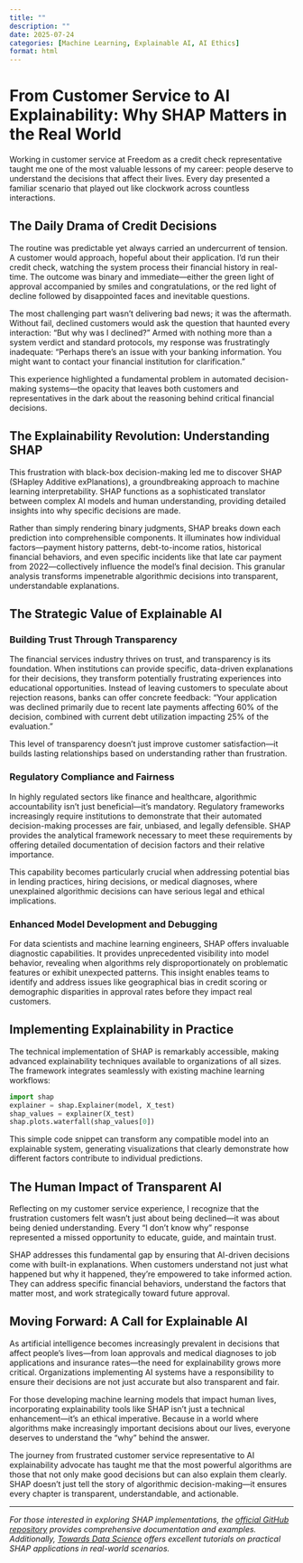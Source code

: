 ```yaml
---
title: ""
description: ""
date: 2025-07-24
categories: [Machine Learning, Explainable AI, AI Ethics]
format: html
---
```


# From Customer Service to AI Explainability: Why SHAP Matters in the Real World

Working in customer service at Freedom as a credit check representative taught me one of the most valuable lessons of my career: people deserve to understand the decisions that affect their lives. Every day presented a familiar scenario that played out like clockwork across countless interactions.

## The Daily Drama of Credit Decisions

The routine was predictable yet always carried an undercurrent of tension. A customer would approach, hopeful about their application. I'd run their credit check, watching the system process their financial history in real-time. The outcome was binary and immediate—either the green light of approval accompanied by smiles and congratulations, or the red light of decline followed by disappointed faces and inevitable questions.

The most challenging part wasn't delivering bad news; it was the aftermath. Without fail, declined customers would ask the question that haunted every interaction: "But why was I declined?" Armed with nothing more than a system verdict and standard protocols, my response was frustratingly inadequate: "Perhaps there's an issue with your banking information. You might want to contact your financial institution for clarification."

This experience highlighted a fundamental problem in automated decision-making systems—the opacity that leaves both customers and representatives in the dark about the reasoning behind critical financial decisions.

## The Explainability Revolution: Understanding SHAP

This frustration with black-box decision-making led me to discover SHAP (SHapley Additive exPlanations), a groundbreaking approach to machine learning interpretability. SHAP functions as a sophisticated translator between complex AI models and human understanding, providing detailed insights into why specific decisions are made.

Rather than simply rendering binary judgments, SHAP breaks down each prediction into comprehensible components. It illuminates how individual factors—payment history patterns, debt-to-income ratios, historical financial behaviors, and even specific incidents like that late car payment from 2022—collectively influence the model's final decision. This granular analysis transforms impenetrable algorithmic decisions into transparent, understandable explanations.

## The Strategic Value of Explainable AI

### Building Trust Through Transparency

The financial services industry thrives on trust, and transparency is its foundation. When institutions can provide specific, data-driven explanations for their decisions, they transform potentially frustrating experiences into educational opportunities. Instead of leaving customers to speculate about rejection reasons, banks can offer concrete feedback: "Your application was declined primarily due to recent late payments affecting 60% of the decision, combined with current debt utilization impacting 25% of the evaluation."

This level of transparency doesn't just improve customer satisfaction—it builds lasting relationships based on understanding rather than frustration.

### Regulatory Compliance and Fairness

In highly regulated sectors like finance and healthcare, algorithmic accountability isn't just beneficial—it's mandatory. Regulatory frameworks increasingly require institutions to demonstrate that their automated decision-making processes are fair, unbiased, and legally defensible. SHAP provides the analytical framework necessary to meet these requirements by offering detailed documentation of decision factors and their relative importance.

This capability becomes particularly crucial when addressing potential bias in lending practices, hiring decisions, or medical diagnoses, where unexplained algorithmic decisions can have serious legal and ethical implications.

### Enhanced Model Development and Debugging

For data scientists and machine learning engineers, SHAP offers invaluable diagnostic capabilities. It provides unprecedented visibility into model behavior, revealing when algorithms rely disproportionately on problematic features or exhibit unexpected patterns. This insight enables teams to identify and address issues like geographical bias in credit scoring or demographic disparities in approval rates before they impact real customers.

## Implementing Explainability in Practice

The technical implementation of SHAP is remarkably accessible, making advanced explainability techniques available to organizations of all sizes. The framework integrates seamlessly with existing machine learning workflows:

```python
import shap
explainer = shap.Explainer(model, X_test)
shap_values = explainer(X_test)
shap.plots.waterfall(shap_values[0])
```

This simple code snippet can transform any compatible model into an explainable system, generating visualizations that clearly demonstrate how different factors contribute to individual predictions.

## The Human Impact of Transparent AI

Reflecting on my customer service experience, I recognize that the frustration customers felt wasn't just about being declined—it was about being denied understanding. Every "I don't know why" response represented a missed opportunity to educate, guide, and maintain trust.

SHAP addresses this fundamental gap by ensuring that AI-driven decisions come with built-in explanations. When customers understand not just what happened but why it happened, they're empowered to take informed action. They can address specific financial behaviors, understand the factors that matter most, and work strategically toward future approval.

## Moving Forward: A Call for Explainable AI

As artificial intelligence becomes increasingly prevalent in decisions that affect people's lives—from loan approvals and medical diagnoses to job applications and insurance rates—the need for explainability grows more critical. Organizations implementing AI systems have a responsibility to ensure their decisions are not just accurate but also transparent and fair.

For those developing machine learning models that impact human lives, incorporating explainability tools like SHAP isn't just a technical enhancement—it's an ethical imperative. Because in a world where algorithms make increasingly important decisions about our lives, everyone deserves to understand the "why" behind the answer.

The journey from frustrated customer service representative to AI explainability advocate has taught me that the most powerful algorithms are those that not only make good decisions but can also explain them clearly. SHAP doesn't just tell the story of algorithmic decision-making—it ensures every chapter is transparent, understandable, and actionable.

---

*For those interested in exploring SHAP implementations, the [official GitHub repository](https://github.com/slundberg/shap) provides comprehensive documentation and examples. Additionally, [Towards Data Science](https://towardsdatascience.com/interpretable-machine-learning-with-xgboost-9ec80d148d27) offers excellent tutorials on practical SHAP applications in real-world scenarios.*
